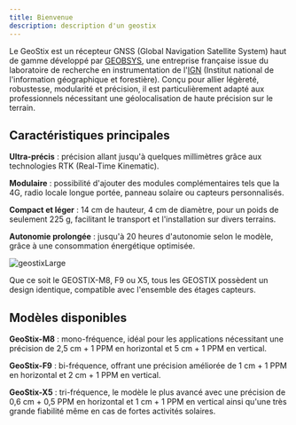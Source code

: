 ```yaml
---
title: Bienvenue
description: description d'un geostix
---
```


Le GeoStix est un récepteur GNSS (Global Navigation Satellite System) haut de gamme développé par [GEOBSYS]('https://geobsys.com), une entreprise française issue du laboratoire de recherche en instrumentation de l'[IGN](https://ign.fr) (Institut national de l'information géographique et forestière). 
Conçu pour allier légèreté, robustesse, modularité et précision, il est particulièrement adapté aux professionnels nécessitant une géolocalisation de haute précision sur le terrain.​

## Caractéristiques principales
**Ultra-précis** : précision allant jusqu'à quelques millimètres grâce aux technologies RTK (Real-Time Kinematic).

**Modulaire** : possibilité d'ajouter des modules complémentaires tels que la 4G, radio locale longue portée, panneau solaire ou capteurs personnalisés.

**Compact et léger** : 14 cm de hauteur, 4 cm de diamètre, pour un poids de seulement 225 g, facilitant le transport et l'installation sur divers terrains.

**Autonomie prolongée** : jusqu'à 20 heures d'autonomie selon le modèle, grâce à une consommation énergétique optimisée.

 ![geostixLarge](/images/geostixLarge.png)


<Aside type="note" title="UN UNIQUE DESIGN">
  Que ce soit le GEOSTIX-M8, F9 ou X5, tous les GEOSTIX possèdent un design identique, compatible avec l'ensemble des étages capteurs. 
</Aside>


## Modèles disponibles
**GeoStix-M8** : mono-fréquence, idéal pour les applications nécessitant une précision de 2,5 cm + 1 PPM en horizontal et 5 cm + 1 PPM en vertical.

**GeoStix-F9** : bi-fréquence, offrant une précision améliorée de 1 cm + 1 PPM en horizontal et 2 cm + 1 PPM en vertical.

**GeoStix-X5** : tri-fréquence, le modèle le plus avancé avec une précision de 0,6 cm + 0,5 PPM en horizontal et 1 cm + 1 PPM en vertical ainsi qu'une très grande fiabilité même en cas de fortes activités solaires.​


